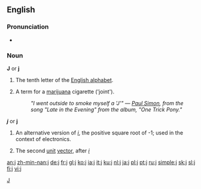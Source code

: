 {{see|J}}

==English==
[[Category:Latin letters|J]]

===Pronunciation===
*{{audio|en-us-j.ogg|Audio (US)}}

===Noun===
'''J''' or '''j'''

# The tenth letter of the [[Appendix:Roman script|English alphabet]].
# {{slang}} A term for a [[marijuana]] cigarette ('joint').
#: ''"I went outside to smoke myself a <i>'J'</i>" &mdash; [[w:Paul Simon (musician)|Paul Simon]], from the song "Late in the Evening" from the album, "One Trick Pony."''

'''''j''''' or '''j'''

# {{mathematics}} An alternative version of ''[[i]]'', the positive square root of -1; used in the context of electronics.
# {{mathematics}} The second [[unit]] [[vector]], after ''[[i]]''

[[an:j]]
[[zh-min-nan:j]]
[[de:j]]
[[fr:j]]
[[gl:j]]
[[ko:j]]
[[ia:j]]
[[it:j]]
[[ku:j]]
[[nl:j]]
[[ja:j]]
[[pl:j]]
[[pt:j]]
[[ru:j]]
[[simple:j]]
[[sk:j]]
[[sl:j]]
[[fi:j]]
[[vi:j]]